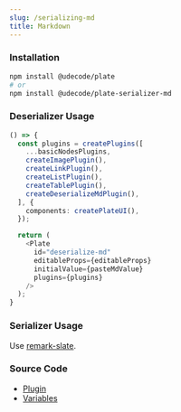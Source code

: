 ```yaml
---
slug: /serializing-md
title: Markdown
---
```


### Installation

```bash npm2yarn
npm install @udecode/plate
# or
npm install @udecode/plate-serializer-md
```

### Deserializer Usage


<SerializingMdSandpack />

```ts live
() => {
  const plugins = createPlugins([
    ...basicNodesPlugins,
    createImagePlugin(),
    createLinkPlugin(),
    createListPlugin(),
    createTablePlugin(),
    createDeserializeMdPlugin(),
  ], {
    components: createPlateUI(),
  });

  return (
    <Plate
      id="deserialize-md"
      editableProps={editableProps}
      initialValue={pasteMdValue}
      plugins={plugins}
    />
  );
}
```

### Serializer Usage

Use [remark-slate](https://github.com/hanford/remark-slate).

### Source Code

- [Plugin](https://github.com/udecode/plate/blob/main/packages/serializers/md/src/deserializer/createDeserializeMdPlugin.ts)
- [Variables](https://github.com/udecode/plate/blob/main/examples/docusaurus/src/live/live.tsx)

